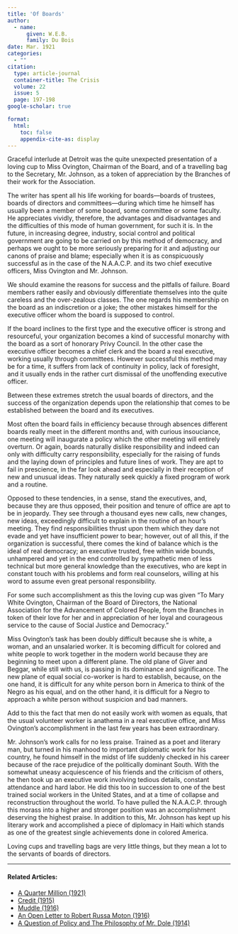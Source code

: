 ```yaml
---
title: 'Of Boards'
author:
  - name:
      given: W.E.B.
      family: Du Bois
date: Mar. 1921
categories: 
  - ""
citation: 
  type: article-journal
  container-title: The Crisis
  volume: 22
  issue: 5
  page: 197-198
google-scholar: true

format:
  html:
    toc: false
    appendix-cite-as: display
---
```




Graceful interlude at Detroit was the quite unexpected presentation of a loving cup to Miss Ovington, Chairman of the Board, and of a travelling bag to the Secretary, Mr. Johnson, as a token of appreciation by the Branches of their work for the Association.

The writer has spent all his life working for boards—boards of trustees, boards of directors and committees—during which time he himself has usually been a member of some board, some committee or some faculty. He appreciates vividly, therefore, the advantages and disadvantages and the difficulties of this mode of human government, for such it is. In the future, in increasing degree, industry, social control and political government are going to be carried on by this method of democracy, and perhaps we ought to be more seriously preparing for it and adjusting our canons of praise and blame; especially when it is as conspicuously successful as in the case of the N.A.A.C.P. and its two chief executive officers, Miss Ovington and Mr. Johnson.

We should examine the reasons for success and the pitfalls of failure. Board members rather easily and obviously differentiate themselves into the quite careless and the over-zealous classes. The one regards his membership on the board as an indiscretion or a joke; the other mistakes himself for the executive officer whom the board is supposed to control.

If the board inclines to the first type and the executive officer is strong and resourceful, your organization becomes a kind of successful monarchy with the board as a sort of honorary Privy Council. In the other case the executive officer becomes a chief clerk and the board a real executive, working usually through committees. However successful this method may be for a time, it suffers from lack of continuity in policy, lack of foresight, and it usually ends in the rather curt dismissal of the unoffending executive officer.

Between these extremes stretch the usual boards of directors, and the success of the organization depends upon the relationship that comes to be established between the board and its executives.

Most often the board fails in efficiency because through absences different boards really meet in the different months and, with curious insouciance, one meeting will inaugurate a policy which the other meeting will entirely overturn. Or again, boards naturally dislike responsibility and indeed can only with difficulty carry responsibility, especially for the raising of funds and the laying down of principles and future lines of work. They are apt to fail in prescience, in the far look ahead and especially in their reception of new and unusual ideas. They naturally seek quickly a fixed program of work and a routine.

Opposed to these tendencies, in a sense, stand the executives, and, because they are thus opposed, their position and tenure of office are apt to be in jeopardy. They see through a thousand eyes new calls, new changes, new ideas, exceedingly difficult to explain in the routine of an hour's meeting. They find responsibilities thrust upon them which they dare not evade and yet have insufficient power to bear; however, out of all this, if the organization is successful, there comes the kind of balance which is the ideal of real democracy; an executive trusted, free within wide bounds, unhampered and yet in the end controlled by sympathetic men of less technical but more general knowledge than the executives, who are kept in constant touch with his problems and form real counselors, willing at his word to assume even great personal responsibility.

For some such accomplishment as this the loving cup was given "To Mary White Ovington, Chairman of the Board of Directors, the National Association for the Advancement of Colored People, from the Branches in token of their love for her and in appreciation of her loyal and courageous service to the cause of Social Justice and Democracy."

Miss Ovington's task has been doubly difficult because she is white, a woman, and an unsalaried worker. It is becoming difficult for colored and white people to work together in the modern world because they are beginning to meet upon a different plane. The old plane of Giver and Beggar, while still with us, is passing in its dominance and significance. The new plane of equal social co-worker is hard to establish, because, on the one hand, it is difficult for any white person born in America to think of the Negro as his equal, and on the other hand, it is difficult for a Negro to approach a white person without suspicion and bad manners.

Add to this the fact that men do not easily work with women as equals, that the usual volunteer worker is anathema in a real executive office, and Miss Ovington's accomplishment in the last few years has been extraordinary.

Mr. Johnson's work calls for no less praise. Trained as a poet and literary man, but turned in his manhood to important diplomatic work for his country, he found himself in the midst of life suddenly checked in his career because of the race prejudice of the politically dominant South. With the somewhat uneasy acquiescence of his friends and the criticism of others, he then took up an executive work involving tedious details, constant attendance and hard labor. He did this too in succession to one of the best trained social workers in the United States, and at a time of collapse and reconstruction throughout the world. To have pulled the N.A.A.C.P. through this morass into a higher and stronger position was an accomplishment deserving the highest praise. In addition to this, Mr. Johnson has kept up his literary work and accomplished a piece of diplomacy in Haiti which stands as one of the greatest single achievements done in colored America.

Loving cups and travelling bags are very little things, but they mean a lot to the servants of boards of directors.

<!-- Similar articles start here -->
<div  class="clear-wrap"></div>
<hr>
#### Related Articles:

* [A Quarter Million (1921)](/Volumes/21/05/a_quarter_million.html)
* [Credit (1915)](/Volumes/10/01/credit.html)
* [Muddle (1916)](/Volumes/13/02/muddle.html)
* [An Open Letter to Robert Russa Moton (1916)](/Volumes/12/03/open_letter.html)
* [A Question of Policy and The Philosophy of Mr. Dole (1914)](/Volumes/08/01/question_of_policy.html)

<!-- Similar articles end here -->